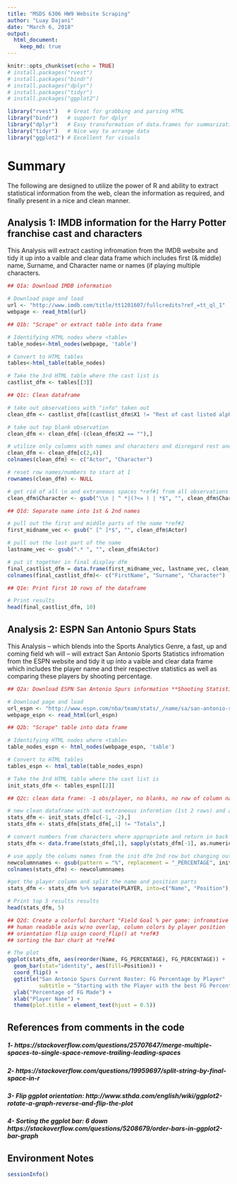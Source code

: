 ```yaml
---
title: "MSDS 6306 HW9 Website Scraping"
author: "Luay Dajani"
date: "March 6, 2018"
output:
  html_document:
    keep_md: true
---
```


```r
knitr::opts_chunk$set(echo = TRUE)
# install.packages("rvest")
# install.packages("bindr")
# install.packages("dplyr")
# install.packages("tidyr")
# install.packages("ggplot2")

library("rvest")   # Great for grabbing and parsing HTML
library("bindr")   # support for dplyr
library("dplyr")   # Easy transformation of data.frames for summarization
library("tidyr")   # Nice way to arrange data
library("ggplot2") # Excellent for visuals
```

# Summary

The following are designed to utilize the power of R and ability to extract statistical information from the web, clean the information as required, and finally present in a nice and clean manner.

## Analysis 1: IMDB information for the Harry Potter franchise cast and characters

This Analysis will extract casting infromation from the IMDB website and tidy it up into a vaible and clear data frame which includes first (& middle) name, Surname, and Character name or names (if playing multiple characters.

```r
## Q1a: Download IMDB information

# Download page and load
url <- "http://www.imdb.com/title/tt1201607/fullcredits?ref_=tt_ql_1"
webpage <- read_html(url)

## Q1b: "Scrape" or extract table into data frame

# Identifying HTML nodes where <table>
table_nodes<-html_nodes(webpage, 'table')

# Convert to HTML tables
tables<-html_table(table_nodes)

# Take the 3rd HTML table where the cast list is
castlist_dfm <- tables[[3]]

## Q1c: Clean dataframe

# take out observations with "info" taken out
clean_dfm <- castlist_dfm[(castlist_dfm$X1 != "Rest of cast listed alphabetically:"),]

# take out top blank observation
clean_dfm <- clean_dfm[-(clean_dfm$X2 == ""),]

# utilize only columns with names and characters and disregard rest and name
clean_dfm <- clean_dfm[c(2,4)]
colnames(clean_dfm) <- c("Actor", "Character")

# reset row names/numbers to start at 1
rownames(clean_dfm) <- NULL

# get rid of all \n and extraneous spaces *ref#1 from all observations
clean_dfm$Character <- gsub("\\n | ^ *|(?<= ) | *$", "", clean_dfm$Character, perl = TRUE)

## Q1d: Separate name into 1st & 2nd names

# pull out the first and middle parts of the name *ref#2
first_midname_vec <- gsub(" [^ ]*$", "", clean_dfm$Actor)

# pull out the last part of the name
lastname_vec <- gsub(".* ", "", clean_dfm$Actor)

# put it together in final display dfm
final_castlist_dfm = data.frame(first_midname_vec, lastname_vec, clean_dfm$Character)
colnames(final_castlist_dfm)<- c("FirstName", "Surname", "Character")

## Q1e: Print first 10 rows of the dataframe

# Print results
head(final_castlist_dfm, 10)
```

## Analysis 2: ESPN San Antonio Spurs Stats

This Analysis -- which blends into the Sports Analytics Genre, a fast, up and coming field wh will -- will extract San Antonio Sports Statistics infromation from the ESPN website and tidy it up into a vaible and clear data frame which includes the player name and their respective statistics as well as comparing these players by shooting percentage.

```r

## Q2a: Download ESPN San Antonio Spurs information **Shooting Statistics**

# Download page and load
url_espn <- "http://www.espn.com/nba/team/stats/_/name/sa/san-antonio-spurs"
webpage_espn <- read_html(url_espn)

## Q2b: "Scrape" table into data frame

# Identifying HTML nodes where <table>
table_nodes_espn <- html_nodes(webpage_espn, 'table')

# Convert to HTML tables
tables_espn <- html_table(table_nodes_espn)

# Take the 3rd HTML table where the cast list is
init_stats_dfm <- tables_espn[[2]]

## Q2c: clean data frame: -1 obs/player, no blanks, no row of column names, no totals, and numbers converted

# new clean dataframe with out extraneous informtion (1st 2 rows) and another to take out the totals row
stats_dfm <- init_stats_dfm[c(-1, -2),]
stats_dfm <- stats_dfm[stats_dfm[,1] != "Totals",]

# convert numbers from characters where appropriate and return in back to data stats sfm by making a new one
stats_dfm <- data.frame(stats_dfm[,1], sapply(stats_dfm[-1], as.numeric))

# use apply the colums names from the init dfm 2nd row but changing out the % sign with word & reset row nums
newcolumnnames <- gsub(pattern = "%", replacement = "_PERCENTAGE", init_stats_dfm[2,])
colnames(stats_dfm) <- newcolumnnames

#get the player column and split the name and position parts
stats_dfm <- stats_dfm %>% separate(PLAYER, into=c("Name", "Position"), sep=", ")

# Print top 5 results results
head(stats_dfm, 5)

## Q2d: Create a colorful barchart "Field Goal % per game: infromative centererd title, relevant x/y axis names,
## human readable axis w/no overlap, column colors by player position
## orientation flip usign coord_flip() at *ref#3
## sorting the bar chart at *ref#4

# The plot
ggplot(stats_dfm, aes(reorder(Name, FG_PERCENTAGE), FG_PERCENTAGE)) +
  geom_bar(stat="identity", aes(fill=Position)) +
  coord_flip() +
  ggtitle("San Antonio Spurs Current Roster: FG Percentage by Player" ,
          subtitle = "Starting with the Player with the best FG Percentage ") +
  ylab("Percentage of FG Made") +
  xlab("Player Name") +
  theme(plot.title = element_text(hjust = 0.5)) 

```

## References from comments in the code

##### 1- https://stackoverflow.com/questions/25707647/merge-multiple-spaces-to-single-space-remove-trailing-leading-spaces
##### 2- https://stackoverflow.com/questions/19959697/split-string-by-final-space-in-r
##### 3- Flip ggplot orientation: http://www.sthda.com/english/wiki/ggplot2-rotate-a-graph-reverse-and-flip-the-plot
##### 4- Sorting the ggplot bar: 6 down https://stackoverflow.com/questions/5208679/order-bars-in-ggplot2-bar-graph

## Environment Notes

```r
sessionInfo()
```
